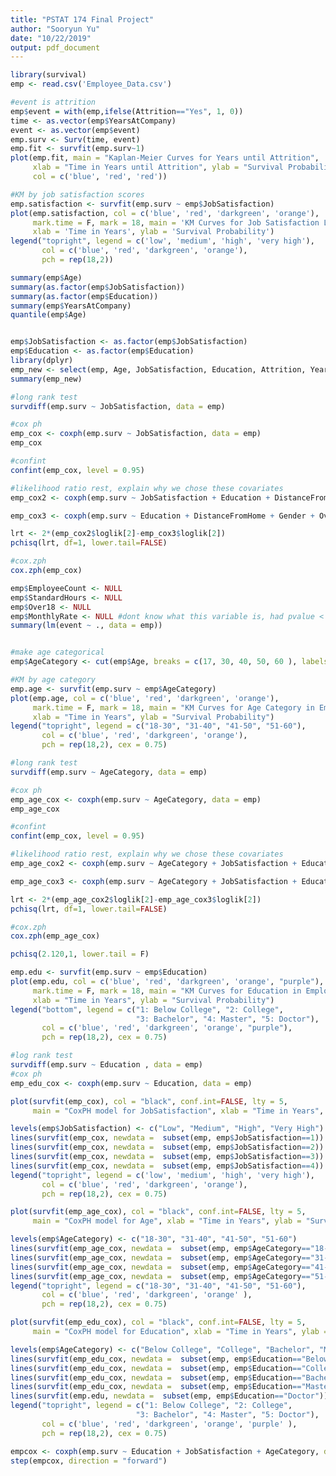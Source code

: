 ```yaml
---
title: "PSTAT 174 Final Project"
author: "Sooryun Yu"
date: "10/22/2019"
output: pdf_document
---
```


```r
library(survival)
emp <- read.csv('Employee_Data.csv')

#event is attrition
emp$event = with(emp,ifelse(Attrition=="Yes", 1, 0))
time <- as.vector(emp$YearsAtCompany)
event <- as.vector(emp$event)
emp.surv <- Surv(time, event)
emp.fit <- survfit(emp.surv~1)
plot(emp.fit, main = "Kaplan-Meier Curves for Years until Attrition",
     xlab = "Time in Years until Attrition", ylab = "Survival Probability", 
     col = c('blue', 'red', 'red'))

#KM by job satisfaction scores
emp.satisfaction <- survfit(emp.surv ~ emp$JobSatisfaction)
plot(emp.satisfaction, col = c('blue', 'red', 'darkgreen', 'orange'), 
     mark.time = F, mark = 18, main = 'KM Curves for Job Satisfaction Level in Employee Attrition',
     xlab = 'Time in Years', ylab = 'Survival Probability')
legend("topright", legend = c('low', 'medium', 'high', 'very high'), 
       col = c('blue', 'red', 'darkgreen', 'orange'),
       pch = rep(18,2))
```

```r
summary(emp$Age)
summary(as.factor(emp$JobSatisfaction))
summary(as.factor(emp$Education))
summary(emp$YearsAtCompany)
quantile(emp$Age)


emp$JobSatisfaction <- as.factor(emp$JobSatisfaction)
emp$Education <- as.factor(emp$Education)
library(dplyr)
emp_new <- select(emp, Age, JobSatisfaction, Education, Attrition, YearsAtCompany)
summary(emp_new)


```

```r
#long rank test
survdiff(emp.surv ~ JobSatisfaction, data = emp)

#cox ph
emp_cox <- coxph(emp.surv ~ JobSatisfaction, data = emp)
emp_cox

#confint 
confint(emp_cox, level = 0.95)

#likelihood ratio rest, explain why we chose these covariates
emp_cox2 <- coxph(emp.surv ~ JobSatisfaction + Education + DistanceFromHome + Gender + OverTime + RelationshipSatisfaction, data = emp)

emp_cox3 <- coxph(emp.surv ~ Education + DistanceFromHome + Gender + OverTime + RelationshipSatisfaction, data = emp)

lrt <- 2*(emp_cox2$loglik[2]-emp_cox3$loglik[2])
pchisq(lrt, df=1, lower.tail=FALSE)

#cox.zph
cox.zph(emp_cox)
```

```r
emp$EmployeeCount <- NULL
emp$StandardHours <- NULL
emp$Over18 <- NULL
emp$MonthlyRate <- NULL #dont know what this variable is, had pvalue < 0.05 before in summary though
summary(lm(event ~ ., data = emp))


#make age categorical 
emp$AgeCategory <- cut(emp$Age, breaks = c(17, 30, 40, 50, 60 ), labels = c("18-30", "31-40", "41-50", "51-60"))

#KM by age category
emp.age <- survfit(emp.surv ~ emp$AgeCategory)
plot(emp.age, col = c('blue', 'red', 'darkgreen', 'orange'), 
     mark.time = F, mark = 18, main = "KM Curves for Age Category in Employee Attrition",
     xlab = "Time in Years", ylab = "Survival Probability")
legend("topright", legend = c("18-30", "31-40", "41-50", "51-60"), 
       col = c('blue', 'red', 'darkgreen', 'orange'),
       pch = rep(18,2), cex = 0.75)

#long rank test
survdiff(emp.surv ~ AgeCategory, data = emp)

#cox ph
emp_age_cox <- coxph(emp.surv ~ AgeCategory, data = emp)
emp_age_cox

#confint 
confint(emp_cox, level = 0.95)

#likelihood ratio rest, explain why we chose these covariates
emp_age_cox2 <- coxph(emp.surv ~ AgeCategory + JobSatisfaction + Education + DistanceFromHome + Gender + OverTime + RelationshipSatisfaction, data = emp)

emp_age_cox3 <- coxph(emp.surv ~ AgeCategory + JobSatisfaction + Education + DistanceFromHome + Gender + OverTime + RelationshipSatisfaction, data = emp)

lrt <- 2*(emp_age_cox2$loglik[2]-emp_age_cox3$loglik[2])
pchisq(lrt, df=1, lower.tail=FALSE)

#cox.zph
cox.zph(emp_age_cox)

pchisq(2.120,1, lower.tail = F)


```


```r
emp.edu <- survfit(emp.surv ~ emp$Education)
plot(emp.edu, col = c('blue', 'red', 'darkgreen', 'orange', "purple"), 
     mark.time = F, mark = 18, main = "KM Curves for Education in Employee Attrition",
     xlab = "Time in Years", ylab = "Survival Probability")
legend("bottom", legend = c("1: Below College", "2: College", 
                            "3: Bachelor", "4: Master", "5: Doctor"), 
       col = c('blue', 'red', 'darkgreen', 'orange', "purple"),
       pch = rep(18,2), cex = 0.75)

#log rank test
survdiff(emp.surv ~ Education , data = emp)
#cox ph
emp_edu_cox <- coxph(emp.surv ~ Education, data = emp)
```


```r
plot(survfit(emp_cox), col = "black", conf.int=FALSE, lty = 5,
     main = "CoxPH model for JobSatisfaction", xlab = "Time in Years", ylab = "Survival Probability")

levels(emp$JobSatisfaction) <- c("Low", "Medium", "High", "Very High")
lines(survfit(emp_cox, newdata =  subset(emp, emp$JobSatisfaction==1)) , col = "blue")
lines(survfit(emp_cox, newdata =  subset(emp, emp$JobSatisfaction==2)) , col = "red")
lines(survfit(emp_cox, newdata =  subset(emp, emp$JobSatisfaction==3)) , col = "darkgreen")
lines(survfit(emp_cox, newdata =  subset(emp, emp$JobSatisfaction==4)) , col = "orange")
legend("topright", legend = c('low', 'medium', 'high', 'very high'), 
       col = c('blue', 'red', 'darkgreen', 'orange'),
       pch = rep(18,2), cex = 0.75)
```

```r
plot(survfit(emp_age_cox), col = "black", conf.int=FALSE, lty = 5,
     main = "CoxPH model for Age", xlab = "Time in Years", ylab = "Survival Probability")

levels(emp$AgeCategory) <- c("18-30", "31-40", "41-50", "51-60")
lines(survfit(emp_age_cox, newdata =  subset(emp, emp$AgeCategory=="18-30")) , col = "blue")
lines(survfit(emp_age_cox, newdata =  subset(emp, emp$AgeCategory=="31-40")) , col = "red")
lines(survfit(emp_age_cox, newdata =  subset(emp, emp$AgeCategory=="41-50")) , col = "darkgreen")
lines(survfit(emp_age_cox, newdata =  subset(emp, emp$AgeCategory=="51-60")) , col = "orange")
legend("topright", legend = c("18-30", "31-40", "41-50", "51-60"), 
       col = c('blue', 'red', 'darkgreen', 'orange' ),
       pch = rep(18,2), cex = 0.75)
```

```r
plot(survfit(emp_edu_cox), col = "black", conf.int=FALSE, lty = 5,
     main = "CoxPH model for Education", xlab = "Time in Years", ylab = "Survival Probability")

levels(emp$AgeCategory) <- c("Below College", "College", "Bachelor", "Master", 'Doctor')
lines(survfit(emp_edu_cox, newdata =  subset(emp, emp$Education=="Below College")) , col = "blue")
lines(survfit(emp_edu_cox, newdata =  subset(emp, emp$Education=="College")) , col = "red")
lines(survfit(emp_edu_cox, newdata =  subset(emp, emp$Education=="Bachelor")) , col = "darkgreen")
lines(survfit(emp_edu_cox, newdata =  subset(emp, emp$Education=="Master")) , col = "orange")
lines(survfit(emp.edu, newdata =  subset(emp, emp$Education=="Doctor")) , col = "purple")
legend("topright", legend = c("1: Below College", "2: College", 
                            "3: Bachelor", "4: Master", "5: Doctor"), 
       col = c('blue', 'red', 'darkgreen', 'orange', 'purple' ),
       pch = rep(18,2), cex = 0.75)
```


```r
empcox <- coxph(emp.surv ~ Education + JobSatisfaction + AgeCategory, data = emp)
step(empcox, direction = "forward")


```
